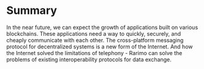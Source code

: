 ---
---

# Summary
In the near future, we can expect the growth of applications built on various blockchains. These applications need a way
to quickly, securely, and cheaply communicate with each other. The cross-platform messaging protocol for decentralized
systems is a new form of the Internet. And how the Internet solved the limitations of telephony - Rarimo can solve the
problems of existing interoperability protocols for data exchange.